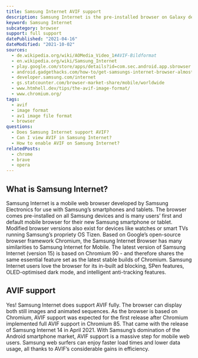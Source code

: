 ```yaml
---
title: Samsung Internet AVIF support
description: Samsung Internet is the pre-installed browser on Galaxy devices. Find out how to support and view AVIF images.
keyword: Samsung Internet
subcategory: browser
support: full support
datePublished: "2021-04-16"
dateModified: "2021-10-02"
sources:
  - de.wikipedia.org/wiki/AOMedia_Video_1#AVIF-Bildformat
  - en.wikipedia.org/wiki/Samsung_Internet
  - play.google.com/store/apps/details?id=com.sec.android.app.sbrowser
  - android.gadgethacks.com/how-to/get-samsungs-internet-browser-almost-any-android-device-0176437/
  - developer.samsung.com/internet
  - gs.statcounter.com/browser-market-share/mobile/worldwide
  - www.htmhell.dev/tips/the-avif-image-format/
  - www.chromium.org/
tags:
  - avif
  - image format
  - av1 image file format
  - browser
questions:
  - Does Samsung Internet support AVIF?
  - Can I view AVIF in Samsung Internet?
  - How to enable AVIF on Samsung Internet?
relatedPosts:
  - chrome
  - brave
  - opera
---
```


## What is Samsung Internet?

Samsung Internet is a mobile web browser developed by Samsung Electronics for use with Samsung’s smartphones and tablets. The browser comes pre-installed on all Samsung devices and is many users’ first and default mobile browser for their new Samsung smartphone or tablet. Modified browser versions also exist for devices like watches or smart TVs running Samsung’s propriety OS Tizen.
Based on Google’s open-source browser framework Chromium, the Samsung Internet Browser has many similarities to Samsung Internet for Mobile. The latest version of Samsung Internet (version 15) is based on Chromium 90 - and therefore shares the same essential feature set as the latest stable builds of Chromium. Samsung Internet users love the browser for its in-built ad blocking, SPen features, OLED-optimised dark mode, and intelligent anti-tracking features.

## AVIF support

Yes! Samsung Internet does support AVIF fully. The browser can display both still images and animated sequences. As the browser is based on Chromium, AVIF support was expected for the first release after Chromium implemented full AVIF support in Chromium 85. That came with the release of Samsung Internet 14 in April 2021.
With Samsung’s domination of the Android smartphone market, AVIF support is a massive step for mobile web users. Samsung web surfers can enjoy faster load times and lower data usage, all thanks to AVIF’s considerable gains in efficiency.
